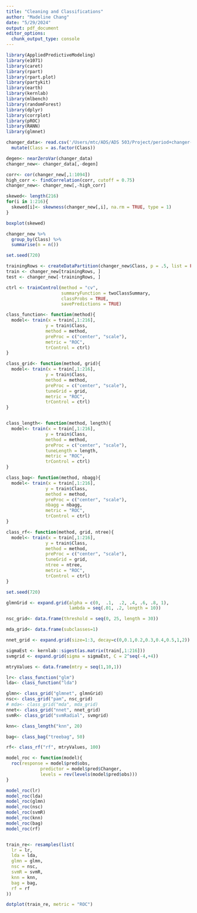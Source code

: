 ```yaml
---
title: "Cleaning and Classifications"
author: "Madeline Chang"
date: "5/29/2024"
output: pdf_document
editor_options: 
  chunk_output_type: console
---
```


```r
library(AppliedPredictiveModeling)
library(e1071)
library(caret)
library(rpart)
library(rpart.plot)
library(partykit)
library(earth)
library(kernlab)
library(mlbench)
library(randomForest)
library(dplyr)
library(corrplot)
library(pROC)
library(RANN)
library(glmnet)
```

```r
changer_data<- read.csv('/Users/mtc/ADS/ADS 503/Project/period+changer-2/data.csv', header = TRUE) %>%
  mutate(Class = as.factor(Class))
```

```r
degen<- nearZeroVar(changer_data)
changer_new<- changer_data[,-degen]

corr<- cor(changer_new[,1:1094])
high_corr <- findCorrelation(corr, cutoff = 0.75)
changer_new<- changer_new[,-high_corr]

skewed<- length(216)
for(i in 1:216){
  skewed[i]<- skewness(changer_new[,i], na.rm = TRUE, type = 1)
}

boxplot(skewed)
```

```r
changer_new %>%
  group_by(Class) %>%
  summarise(n = n())
```

```r
set.seed(720)

trainingRows <- createDataPartition(changer_new$Class, p = .5, list = FALSE) 
train <- changer_new[trainingRows, ]
test <- changer_new[-trainingRows, ]

ctrl <- trainControl(method = "cv",
                     summaryFunction = twoClassSummary,
                     classProbs = TRUE,
                     savePredictions = TRUE)
```


```r
class_function<- function(method){
  model<- train(x = train[,1:216], 
               y = train$Class,
               method = method,
               preProc = c("center", "scale"),
               metric = "ROC",
               trControl = ctrl)
}

class_grid<- function(method, grid){
  model<- train(x = train[,1:216], 
               y = train$Class,
               method = method,
               preProc = c("center", "scale"),
               tuneGrid = grid,
               metric = "ROC",
               trControl = ctrl)
}


class_length<- function(method, length){
  model<- train(x = train[,1:216], 
               y = train$Class,
               method = method,
               preProc = c("center", "scale"),
               tuneLength = length,
               metric = "ROC",
               trControl = ctrl)
}

class_bag<- function(method, nbagg){
  model<- train(x = train[,1:216], 
               y = train$Class,
               method = method,
               preProc = c("center", "scale"),
               nbagg = nbagg,
               metric = "ROC",
               trControl = ctrl)
}

class_rf<- function(method, grid, ntree){
  model<- train(x = train[,1:216], 
               y = train$Class,
               method = method,
               preProc = c("center", "scale"),
               tuneGrid = grid,
               ntree = ntree,
               metric = "ROC",
               trControl = ctrl)
}

```

```r
set.seed(720)

glmnGrid <- expand.grid(alpha = c(0,  .1,  .2, .4, .6, .8, 1),
                        lambda = seq(.01, .2, length = 10))

nsc_grid<- data.frame(threshold = seq(0, 25, length = 30))

mda_grid<- data.frame(subclasses=1)

nnet_grid <- expand.grid(size=1:3, decay=c(0,0.1,0.2,0.3,0.4,0.5,1,2))

sigmaEst <- kernlab::sigest(as.matrix(train[,1:216]))
svmgrid <- expand.grid(sigma = sigmaEst, C = 2^seq(-4,+4))

mtryValues <- data.frame(mtry = seq(1,10,1))

lr<- class_function("glm")
lda<- class_function("lda")

glmn<- class_grid("glmnet", glmnGrid)
nsc<- class_grid("pam", nsc_grid)
# mda<- class_grid("mda", mda_grid)
nnet<- class_grid("nnet", nnet_grid)
svmR<- class_grid("svmRadial", svmgrid)

knn<- class_length("knn", 20)

bag<- class_bag("treebag", 50)

rf<- class_rf("rf", mtryValues, 100)
```

```r
model_roc <- function(model){
  roc(response = model$pred$obs,
             predictor = model$pred$Changer,
             levels = rev(levels(model$pred$obs)))
}

model_roc(lr)
model_roc(lda)
model_roc(glmn)
model_roc(nsc)
model_roc(svmR)
model_roc(knn)
model_roc(bag)
model_roc(rf)


train_re<- resamples(list(
  lr = lr,
  lda = lda,
  glmn = glmn,
  nsc = nsc,
  svmR = svmR,
  knn = knn,
  bag = bag,
  rf = rf
))

dotplot(train_re, metric = "ROC")
```
